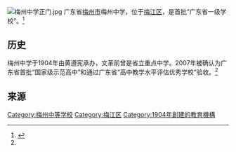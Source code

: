 {{expand|time=2015-08-31T00:34:30+00:00}}
{{refimprove|time=2015-08-31T00:34:30+00:00}}
{{Infobox School
| name           = 梅州中学
| other_name     = Meizhou Middle School
| image          = 
| logo           = 
| motto          = 诚 
| established    = 1904年<ref name=":0" />
| type           = 
| language       = 中文
| religion       = 
| affiliation    = 
| district       = {{CHN}}[[梅州|梅州]]
| grades         = 10-12
| founder        = [[黄遵宪|黄遵宪]]
| president      = 
| principal      = 钟声辉
| free_label     = 
| free_text      = 
| vice_principal = 
| su             = 
| sc             = 
| cs             = 
| cc             = 
| faculty        =  
| staff          = 
| students       = 
| area           = 
| athletics      = 
| conference     = 
| tree           = 
| colors         = 
| mascot         = 
| magazine       = 
| free_label2     = 校花
| free_text2      = [[梅花|梅花]]
| free_label3    = 
| free_text3     = 
| free_label4    = 
| free_text4     = 
| free_label5    = 办学理念
| free_text5     = 以人为本 不求人人升学 但求人人成才<ref>[http://www.gdmzzx.com/html/zoujinmeizhong/xuexiaogaikuang/201205/22-671.html 办学理念] {{webarchive|url=https://web.archive.org/web/20150924021113/http://www.gdmzzx.com/html/zoujinmeizhong/xuexiaogaikuang/201205/22-671.html |date=2015-09-24 }}梅州中学（官网）</ref>
| address        = {{CHN}}[[广东省|广东省]][[梅州市|梅州市]][[梅江区|梅江区]]梅州大道9号(北校区)
| website        = http://www.gdmzzx.com/
}}
[[File:梅州中学正门.jpg|thumb]]
广东省[[梅州市|梅州市]]梅州中学，位于[[梅江区|梅江区]]，是首批“广东省一级学校”。<ref name=":0">{{Cite web|url =http://www.gdmzzx.com/html/zoujinmeizhong/xuexiaogaikuang/201205/22-677.html|title =学校简介|accessdate =|author =|date =2012-05-22|publisher =学校官网|deadurl =yes|archiveurl =https://web.archive.org/web/20150924021115/http://www.gdmzzx.com/html/zoujinmeizhong/xuexiaogaikuang/201205/22-677.html|archivedate =2015-09-24}}</ref>

==历史==
梅州中学于1904年由黄遵宪承办，文革前曾是省立重点中学。2007年被确认为广东省首批“国家级示范高中”和通过广东省“高中教学水平评估优秀学校”验收。<ref name=":0" />

==来源==
{{Reflist|2}}{{民国时期广东省立中学}}
[[Category:梅州中等学校|Category:梅州中等学校]]
[[Category:梅江区|Category:梅江区]]
[[Category:1904年創建的教育機構|Category:1904年創建的教育機構]]